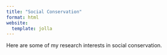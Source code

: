 ```yaml
---
title: "Social Conservation"
format: html
website:
  template: jolla
---
```


Here are some of my research interests in social conservation.
